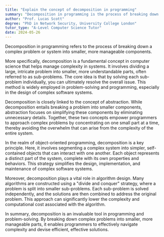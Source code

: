 ```yaml
---
title: "Explain the concept of decomposition in programming"
summary: "Decomposition in programming is the process of breaking down a complex problem or system into smaller, more manageable parts."
author: "Prof. Lucas Scott"
degree: "PhD in Network Security, University College London"
tutor_type: "A-Level Computer Science Tutor"
date: 2024-05-26
---
```


Decomposition in programming refers to the process of breaking down a complex problem or system into smaller, more manageable components.

More specifically, decomposition is a fundamental concept in computer science that helps manage complexity in systems. It involves dividing a large, intricate problem into smaller, more understandable parts, often referred to as sub-problems. The core idea is that by solving each sub-problem individually, you can ultimately resolve the overall issue. This method is widely employed in problem-solving and programming, especially in the design of complex software systems.

Decomposition is closely linked to the concept of abstraction. While decomposition entails breaking a problem into smaller components, abstraction focuses on simplifying these components by eliminating unnecessary details. Together, these two concepts empower programmers to approach complex problems by concentrating on one small part at a time, thereby avoiding the overwhelm that can arise from the complexity of the entire system.

In the realm of object-oriented programming, decomposition is a key principle. Here, it involves segmenting a complex system into simpler, self-contained objects that can interact with one another. Each object represents a distinct part of the system, complete with its own properties and behaviors. This strategy simplifies the design, implementation, and maintenance of complex software systems.

Moreover, decomposition plays a vital role in algorithm design. Many algorithms are constructed using a "divide and conquer" strategy, where a problem is split into smaller sub-problems. Each sub-problem is solved independently, and the solutions are then combined to address the original problem. This approach can significantly lower the complexity and computational cost associated with the algorithm.

In summary, decomposition is an invaluable tool in programming and problem-solving. By breaking down complex problems into smaller, more manageable parts, it enables programmers to effectively navigate complexity and devise efficient, effective solutions.
    